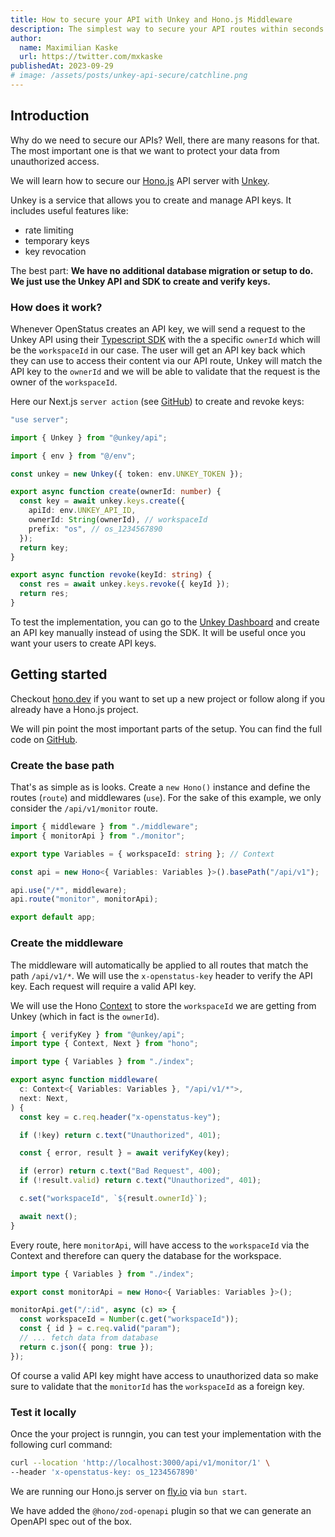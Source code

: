 ```yaml
---
title: How to secure your API with Unkey and Hono.js Middleware
description: The simplest way to secure your API routes within seconds.
author:
  name: Maximilian Kaske
  url: https://twitter.com/mxkaske
publishedAt: 2023-09-29
# image: /assets/posts/unkey-api-secure/catchline.png
---
```


## Introduction

Why do we need to secure our APIs? Well, there are many reasons for that. The
most important one is that we want to protect your data from unauthorized
access.

We will learn how to secure our [Hono.js](https://hono.dev) API server with
[Unkey](https://unkey.dev).

Unkey is a service that allows you to create and manage API keys. It includes
useful features like:

- rate limiting
- temporary keys
- key revocation

The best part: **We have no additional database migration or setup to do. We
just use the Unkey API and SDK to create and verify keys.**

### How does it work?

Whenever OpenStatus creates an API key, we will send a request to the Unkey API
using their [Typescript SDK](https://docs.unkey.dev/libraries/js/overview) with
the a specific `ownerId` which will be the `workspaceId` in our case. The user
will get an API key back which they can use to access their content via our API
route, Unkey will match the API key to the `ownerId` and we will be able to
validate that the request is the owner of the `workspaceId`.

Here our Next.js `server action` (see
[GitHub](<https://github.com/openstatusHQ/openstatus/blob/main/apps/web/src/app/app/(dashboard)/%5BworkspaceSlug%5D/settings/_components/api-keys/actions.ts>))
to create and revoke keys:

```ts
"use server";

import { Unkey } from "@unkey/api";

import { env } from "@/env";

const unkey = new Unkey({ token: env.UNKEY_TOKEN });

export async function create(ownerId: number) {
  const key = await unkey.keys.create({
    apiId: env.UNKEY_API_ID,
    ownerId: String(ownerId), // workspaceId
    prefix: "os", // os_1234567890
  });
  return key;
}

export async function revoke(keyId: string) {
  const res = await unkey.keys.revoke({ keyId });
  return res;
}
```

To test the implementation, you can go to the
[Unkey Dashboard](http://unkey.dev/app) and create an API key manually instead
of using the SDK. It will be useful once you want your users to create API keys.

## Getting started

Checkout [hono.dev](https://hono.dev) if you want to set up a new project or
follow along if you already have a Hono.js project.

We will pin point the most important parts of the setup. You can find the full
code on
[GitHub](https://github.com/openstatusHQ/openstatus/tree/main/apps/server).

### Create the base path

That's as simple as is looks. Create a `new Hono()` instance and define the
routes (`route`) and middlewares (`use`). For the sake of this example, we only
consider the `/api/v1/monitor` route.

```ts
import { middleware } from "./middleware";
import { monitorApi } from "./monitor";

export type Variables = { workspaceId: string }; // Context

const api = new Hono<{ Variables: Variables }>().basePath("/api/v1");

api.use("/*", middleware);
api.route("monitor", monitorApi);

export default app;
```

### Create the middleware

The middleware will automatically be applied to all routes that match the path
`/api/v1/*`. We will use the `x-openstatus-key` header to verify the API key.
Each request will require a valid API key.

We will use the Hono [Context](https://hono.dev/api/context) to store the
`workspaceId` we are getting from Unkey (which in fact is the `ownerId`).

```ts
import { verifyKey } from "@unkey/api";
import type { Context, Next } from "hono";

import type { Variables } from "./index";

export async function middleware(
  c: Context<{ Variables: Variables }, "/api/v1/*">,
  next: Next,
) {
  const key = c.req.header("x-openstatus-key");

  if (!key) return c.text("Unauthorized", 401);

  const { error, result } = await verifyKey(key);

  if (error) return c.text("Bad Request", 400);
  if (!result.valid) return c.text("Unauthorized", 401);

  c.set("workspaceId", `${result.ownerId}`);

  await next();
}
```

Every route, here `monitorApi`, will have access to the `workspaceId` via the
Context and therefore can query the database for the workspace.

```ts
import type { Variables } from "./index";

export const monitorApi = new Hono<{ Variables: Variables }>();

monitorApi.get("/:id", async (c) => {
  const workspaceId = Number(c.get("workspaceId"));
  const { id } = c.req.valid("param");
  // ... fetch data from database
  return c.json({ pong: true });
});
```

Of course a valid API key might have access to unauthorized data so make sure to
validate that the `monitorId` has the `workspaceId` as a foreign key.

### Test it locally

Once the your project is runngin, you can test your implementation with the
following curl command:

```bash
curl --location 'http://localhost:3000/api/v1/monitor/1' \
--header 'x-openstatus-key: os_1234567890'
```

We are running our Hono.js server on [fly.io](https://fly.io) via `bun start`.

We have added the `@hono/zod-openapi` plugin so that we can generate an OpenAPI
spec out of the box.
